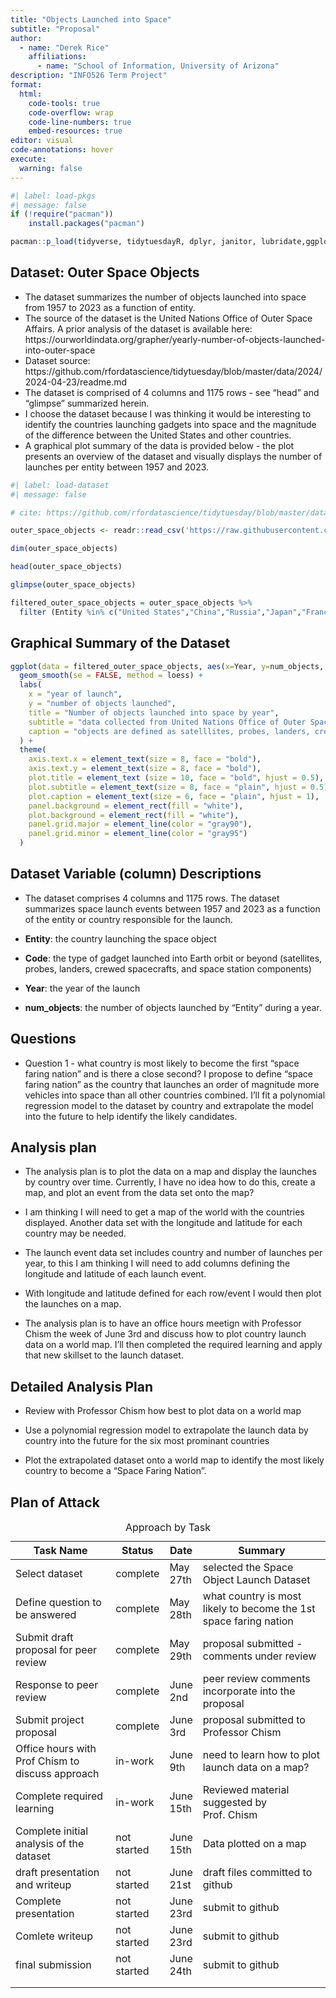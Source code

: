 ```yaml
---
title: "Objects Launched into Space"
subtitle: "Proposal"
author:
  - name: "Derek Rice"
    affiliations:
      - name: "School of Information, University of Arizona"
description: "INFO526 Term Project"
format:
  html:
    code-tools: true
    code-overflow: wrap
    code-line-numbers: true
    embed-resources: true
editor: visual
code-annotations: hover
execute:
  warning: false
---
```


```r
#| label: load-pkgs
#| message: false
if (!require("pacman"))
    install.packages("pacman")

pacman::p_load(tidyverse, tidytuesdayR, dplyr, janitor, lubridate,ggplot2)

```

## Dataset: Outer Space Objects

-   The dataset summarizes the number of objects launched into space from 1957 to 2023 as a function of entity.
-   The source of the dataset is the United Nations Office of Outer Space Affairs. A prior analysis of the dataset is available here: https://ourworldindata.org/grapher/yearly-number-of-objects-launched-into-outer-space
-   Dataset source: https://github.com/rfordatascience/tidytuesday/blob/master/data/2024/2024-04-23/readme.md
-   The dataset is comprised of 4 columns and 1175 rows - see "head" and "glimpse" summarized herein.
-   I choose the dataset because I was thinking it would be interesting to identify the countries launching gadgets into space and the magnitude of the difference between the United States and other countries.
-   A graphical plot summary of the data is provided below - the plot presents an overview of the dataset and visually displays the number of launches per entity between 1957 and 2023.

```r
#| label: load-dataset
#| message: false

# cite: https://github.com/rfordatascience/tidytuesday/blob/master/data/2024/2024-04-23/readme.md

outer_space_objects <- readr::read_csv('https://raw.githubusercontent.com/rfordatascience/tidytuesday/master/data/2024/2024-04-23/outer_space_objects.csv')

```

```r
dim(outer_space_objects)
```

```r
head(outer_space_objects)
```

```r
glimpse(outer_space_objects)
```

```r
filtered_outer_space_objects = outer_space_objects %>%
  filter (Entity %in% c("United States","China","Russia","Japan","France","India","European Space Agency", "Germany"))
```

## Graphical Summary of the Dataset

```r
ggplot(data = filtered_outer_space_objects, aes(x=Year, y=num_objects, color = Entity)) +
  geom_smooth(se = FALSE, method = loess) +
  labs(
    x = "year of launch",
    y = "number of objects launched",
    title = "Number of objects launched into space by year",
    subtitle = "data collected from United Nations Office of Outer Space Affairs",
    caption = "objects are defined as satelllites, probes, landers, crewed spacecrafts, and space station flights"
  ) +
  theme(
    axis.text.x = element_text(size = 8, face = "bold"),
    axis.text.y = element_text(size = 8, face = "bold"),
    plot.title = element_text (size = 10, face = "bold", hjust = 0.5),
    plot.subtitle = element_text(size = 8, face = "plain", hjust = 0.5),
    plot.caption = element_text(size = 6, face = "plain", hjust = 1),
    panel.background = element_rect(fill = "white"),
    plot.background = element_rect(fill = "white"),
    panel.grid.major = element_line(color = "gray90"),
    panel.grid.minor = element_line(color = "gray95")
  ) 
```

## Dataset Variable (column) Descriptions

-   The dataset comprises 4 columns and 1175 rows. The dataset summarizes space launch events between 1957 and 2023 as a function of the entity or country responsible for the launch.

-   **Entity**: <character> the country launching the space object

-   **Code**: <character> the type of gadget launched into Earth orbit or beyond (satellites, probes, landers, crewed spacecrafts, and space station components)

-   **Year**: <double-precision floating-point number> the year of the launch

-   **num_objects**: <double-precision floating-point number> the number of objects launched by "Entity" during a year.

## Questions

-   Question 1 - what country is most likely to become the first "space faring nation" and is there a close second? I propose to define "space faring nation" as the country that launches an order of magnitude more vehicles into space than all other countries combined. I'll fit a polynomial regression model to the dataset by country and extrapolate the model into the future to help identify the likely candidates.

## Analysis plan

-   The analysis plan is to plot the data on a map and display the launches by country over time. Currently, I have no idea how to do this, create a map, and plot an event from the data set onto the map?

-   I am thinking I will need to get a map of the world with the countries displayed. Another data set with the longitude and latitude for each country may be needed.

-   The launch event data set includes country and number of launches per year, to this I am thinking I will need to add columns defining the longitude and latitude of each launch event.

-   With longitude and latitude defined for each row/event I would then plot the launches on a map.

-   The analysis plan is to have an office hours meetign with Professor Chism the week of June 3rd and discuss how to plot country launch data on a world map. I'll then completed the required learning and apply that new skillset to the launch dataset.

## Detailed Analysis Plan

-   Review with Professor Chism how best to plot data on a world map

-   Use a polynomial regression model to extrapolate the launch data by country into the future for the six most prominant countries

-   Plot the extrapolated dataset onto a world map to identify the most likely country to become a "Space Faring Nation".

## Plan of Attack

| Task Name                                        | Status      | Date      | Summary                                                           |
|--------------------------------------------------|-------------|-----------|-------------------------------------------------------------------|
| Select dataset                                   | complete    | May 27th  | selected the Space Object Launch Dataset                          |
| Define question to be answered                   | complete    | May 28th  | what country is most likely to become the 1st space faring nation |
| Submit draft proposal for peer review            | complete    | May 29th  | proposal submitted - comments under review                        |
| Response to peer review                          | complete    | June 2nd  | peer review comments incorporate into the proposal                |
| Submit project proposal                          | complete    | June 3rd  | proposal submitted to Professor Chism                             |
| Office hours with Prof Chism to discuss approach | in-work     | June 9th  | need to learn how to plot launch data on a map?                   |
| Complete required learning                       | in-work     | June 15th | Reviewed material suggested by Prof. Chism                        |
| Complete initial analysis of the dataset         | not started | June 15th | Data plotted on a map                                             |
| draft presentation and writeup                   | not started | June 21st | draft files committed to github                                   |
| Complete presentation                            | not started | June 23rd | submit to github                                                  |
| Comlete writeup                                  | not started | June 23rd | submit to github                                                  |
| final submission                                 | not started | June 24th | submit to github                                                  |
|                                                  |             |           |                                                                   |
|                                                  |             |           |                                                                   |

: Approach by Task
